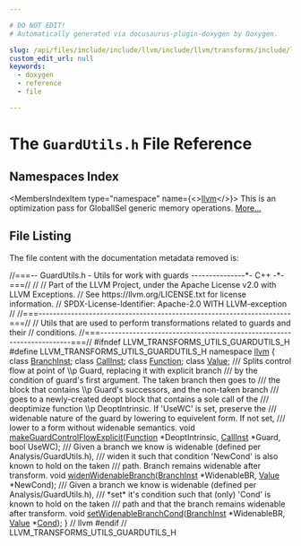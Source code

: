 ```yaml
---

# DO NOT EDIT!
# Automatically generated via docusaurus-plugin-doxygen by Doxygen.

slug: /api/files/include/include/llvm/include/llvm/transforms/include/llvm/transforms/utils/guardutils-h
custom_edit_url: null
keywords:
  - doxygen
  - reference
  - file

---
```





# The `GuardUtils.h` File Reference

<DoxygenPage pluginConfig={pluginConfig}>



## Namespaces Index

<MembersIndex>

<MembersIndexItem
  type="namespace"
  name={<><a href="/docs/api/namespaces/llvm">llvm</a></>}>
This is an optimization pass for GlobalISel generic memory operations. <a href="/docs/api/namespaces/llvm/#details">More...</a>
</MembersIndexItem>

</MembersIndex>


## File Listing

The file content with the documentation metadata removed is:

<ProgramListing>

<Link id="l00001" /><CodeLine lineNumber="1"><Highlight kind="comment">//===-- GuardUtils.h - Utils for work with guards ---------------&#42;- C++ -&#42;-===//</Highlight><Highlight kind="normal"></Highlight></CodeLine>
<Link id="l00002" /><CodeLine lineNumber="2"><Highlight kind="normal"></Highlight><Highlight kind="comment">//</Highlight><Highlight kind="normal"></Highlight></CodeLine>
<Link id="l00003" /><CodeLine lineNumber="3"><Highlight kind="normal"></Highlight><Highlight kind="comment">// Part of the LLVM Project, under the Apache License v2.0 with LLVM Exceptions.</Highlight><Highlight kind="normal"></Highlight></CodeLine>
<Link id="l00004" /><CodeLine lineNumber="4"><Highlight kind="normal"></Highlight><Highlight kind="comment">// See https://llvm.org/LICENSE.txt for license information.</Highlight><Highlight kind="normal"></Highlight></CodeLine>
<Link id="l00005" /><CodeLine lineNumber="5"><Highlight kind="normal"></Highlight><Highlight kind="comment">// SPDX-License-Identifier: Apache-2.0 WITH LLVM-exception</Highlight><Highlight kind="normal"></Highlight></CodeLine>
<Link id="l00006" /><CodeLine lineNumber="6"><Highlight kind="normal"></Highlight><Highlight kind="comment">//</Highlight><Highlight kind="normal"></Highlight></CodeLine>
<Link id="l00007" /><CodeLine lineNumber="7"><Highlight kind="normal"></Highlight><Highlight kind="comment">//===----------------------------------------------------------------------===//</Highlight><Highlight kind="normal"></Highlight></CodeLine>
<Link id="l00008" /><CodeLine lineNumber="8"><Highlight kind="normal"></Highlight><Highlight kind="comment">// Utils that are used to perform transformations related to guards and their</Highlight><Highlight kind="normal"></Highlight></CodeLine>
<Link id="l00009" /><CodeLine lineNumber="9"><Highlight kind="normal"></Highlight><Highlight kind="comment">// conditions.</Highlight><Highlight kind="normal"></Highlight></CodeLine>
<Link id="l00010" /><CodeLine lineNumber="10"><Highlight kind="normal"></Highlight><Highlight kind="comment">//===----------------------------------------------------------------------===//</Highlight><Highlight kind="normal"></Highlight></CodeLine>
<Link id="l00011" /><CodeLine lineNumber="11"><Highlight kind="normal"></Highlight></CodeLine>
<Link id="l00012" /><CodeLine lineNumber="12"><Highlight kind="normal"></Highlight><Highlight kind="preprocessor">#ifndef LLVM&#95;TRANSFORMS&#95;UTILS&#95;GUARDUTILS&#95;H</Highlight><Highlight kind="normal"></Highlight></CodeLine>
<Link id="l00013" /><CodeLine lineNumber="13"><Highlight kind="normal"></Highlight><Highlight kind="preprocessor">#define LLVM&#95;TRANSFORMS&#95;UTILS&#95;GUARDUTILS&#95;H</Highlight><Highlight kind="normal"></Highlight></CodeLine>
<Link id="l00014" /><CodeLine lineNumber="14"><Highlight kind="normal"></Highlight></CodeLine>
<Link id="l00015" /><CodeLine lineNumber="15"><Highlight kind="normal"></Highlight><Highlight kind="keyword">namespace </Highlight><Highlight kind="normal"><a href="/docs/api/namespaces/llvm">llvm</a> &#123;</Highlight></CodeLine>
<Link id="l00016" /><CodeLine lineNumber="16"><Highlight kind="normal"></Highlight></CodeLine>
<Link id="l00017" /><CodeLine lineNumber="17"><Highlight kind="normal"></Highlight><Highlight kind="keyword">class </Highlight><Highlight kind="normal"><a href="/docs/api/classes/llvm/branchinst">BranchInst</a>;</Highlight></CodeLine>
<Link id="l00018" /><CodeLine lineNumber="18"><Highlight kind="normal"></Highlight><Highlight kind="keyword">class </Highlight><Highlight kind="normal"><a href="/docs/api/classes/llvm/callinst">CallInst</a>;</Highlight></CodeLine>
<Link id="l00019" /><CodeLine lineNumber="19"><Highlight kind="normal"></Highlight><Highlight kind="keyword">class </Highlight><Highlight kind="normal"><a href="/docs/api/classes/llvm/function">Function</a>;</Highlight></CodeLine>
<Link id="l00020" /><CodeLine lineNumber="20"><Highlight kind="normal"></Highlight><Highlight kind="keyword">class </Highlight><Highlight kind="normal"><a href="/docs/api/classes/llvm/value">Value</a>;</Highlight></CodeLine>
<Link id="l00021" /><CodeLine lineNumber="21"><Highlight kind="normal"></Highlight><Highlight kind="comment"></Highlight></CodeLine>
<Link id="l00022" /><CodeLine lineNumber="22"><Highlight kind="comment">/// Splits control flow at point of \\p Guard, replacing it with explicit branch</Highlight></CodeLine>
<Link id="l00023" /><CodeLine lineNumber="23"><Highlight kind="comment">/// by the condition of guard&#39;s first argument. The taken branch then goes to</Highlight></CodeLine>
<Link id="l00024" /><CodeLine lineNumber="24"><Highlight kind="comment">/// the block that contains  \\p Guard&#39;s successors, and the non-taken branch</Highlight></CodeLine>
<Link id="l00025" /><CodeLine lineNumber="25"><Highlight kind="comment">/// goes to a newly-created deopt block that contains a sole call of the</Highlight></CodeLine>
<Link id="l00026" /><CodeLine lineNumber="26"><Highlight kind="comment">/// deoptimize function \\p DeoptIntrinsic.  If &#39;UseWC&#39; is set, preserve the</Highlight></CodeLine>
<Link id="l00027" /><CodeLine lineNumber="27"><Highlight kind="comment">/// widenable nature of the guard by lowering to equivelent form.  If not set,</Highlight></CodeLine>
<Link id="l00028" /><CodeLine lineNumber="28"><Highlight kind="comment">/// lower to a form without widenable semantics.</Highlight><Highlight kind="normal"></Highlight></CodeLine>
<Link id="l00029" /><CodeLine lineNumber="29"><Highlight kind="normal"></Highlight><Highlight kind="keywordtype">void</Highlight><Highlight kind="normal"> <a href="/docs/api/namespaces/llvm/#a27aee52717271be9e79135bfaab890ce">makeGuardControlFlowExplicit</a>(<a href="/docs/api/classes/llvm/function">Function</a> &#42;DeoptIntrinsic, <a href="/docs/api/classes/llvm/callinst">CallInst</a> &#42;Guard,</Highlight></CodeLine>
<Link id="l00030" /><CodeLine lineNumber="30"><Highlight kind="normal">                                  </Highlight><Highlight kind="keywordtype">bool</Highlight><Highlight kind="normal"> UseWC);</Highlight></CodeLine>
<Link id="l00031" /><CodeLine lineNumber="31"><Highlight kind="normal"></Highlight><Highlight kind="comment"></Highlight></CodeLine>
<Link id="l00032" /><CodeLine lineNumber="32"><Highlight kind="comment">/// Given a branch we know is widenable (defined per Analysis/GuardUtils.h),</Highlight></CodeLine>
<Link id="l00033" /><CodeLine lineNumber="33"><Highlight kind="comment">/// widen it such that condition &#39;NewCond&#39; is also known to hold on the taken</Highlight></CodeLine>
<Link id="l00034" /><CodeLine lineNumber="34"><Highlight kind="comment">/// path.  Branch remains widenable after transform.</Highlight><Highlight kind="normal"></Highlight></CodeLine>
<Link id="l00035" /><CodeLine lineNumber="35"><Highlight kind="normal"></Highlight><Highlight kind="keywordtype">void</Highlight><Highlight kind="normal"> <a href="/docs/api/namespaces/llvm/#a27f63a779f3bcae1f300371e33227bed">widenWidenableBranch</a>(<a href="/docs/api/classes/llvm/branchinst">BranchInst</a> &#42;WidenableBR, <a href="/docs/api/classes/llvm/value">Value</a> &#42;NewCond);</Highlight></CodeLine>
<Link id="l00036" /><CodeLine lineNumber="36"><Highlight kind="normal"></Highlight><Highlight kind="comment"></Highlight></CodeLine>
<Link id="l00037" /><CodeLine lineNumber="37"><Highlight kind="comment">/// Given a branch we know is widenable (defined per Analysis/GuardUtils.h),</Highlight></CodeLine>
<Link id="l00038" /><CodeLine lineNumber="38"><Highlight kind="comment">/// &#42;set&#42; it&#39;s condition such that (only) &#39;Cond&#39; is known to hold on the taken</Highlight></CodeLine>
<Link id="l00039" /><CodeLine lineNumber="39"><Highlight kind="comment">/// path and that the branch remains widenable after transform.</Highlight><Highlight kind="normal"></Highlight></CodeLine>
<Link id="l00040" /><CodeLine lineNumber="40"><Highlight kind="normal"></Highlight><Highlight kind="keywordtype">void</Highlight><Highlight kind="normal"> <a href="/docs/api/namespaces/llvm/#a63f2a772f8b7a673be8aa85f4ea406d7">setWidenableBranchCond</a>(<a href="/docs/api/classes/llvm/branchinst">BranchInst</a> &#42;WidenableBR, <a href="/docs/api/classes/llvm/value">Value</a> &#42;<a href="/docs/api/files/lib/lib/target/lib/target/riscv/riscvredundantcopyelimination-cpp/#a193847098793cdbab306803186676899">Cond</a>);</Highlight></CodeLine>
<Link id="l00041" /><CodeLine lineNumber="41"><Highlight kind="normal"></Highlight></CodeLine>
<Link id="l00042" /><CodeLine lineNumber="42"><Highlight kind="normal">&#125; </Highlight><Highlight kind="comment">// llvm</Highlight><Highlight kind="normal"></Highlight></CodeLine>
<Link id="l00043" /><CodeLine lineNumber="43"><Highlight kind="normal"></Highlight></CodeLine>
<Link id="l00044" /><CodeLine lineNumber="44"><Highlight kind="normal"></Highlight><Highlight kind="preprocessor">#endif </Highlight><Highlight kind="comment">// LLVM&#95;TRANSFORMS&#95;UTILS&#95;GUARDUTILS&#95;H</Highlight><Highlight kind="normal"></Highlight></CodeLine>

</ProgramListing>


</DoxygenPage>
